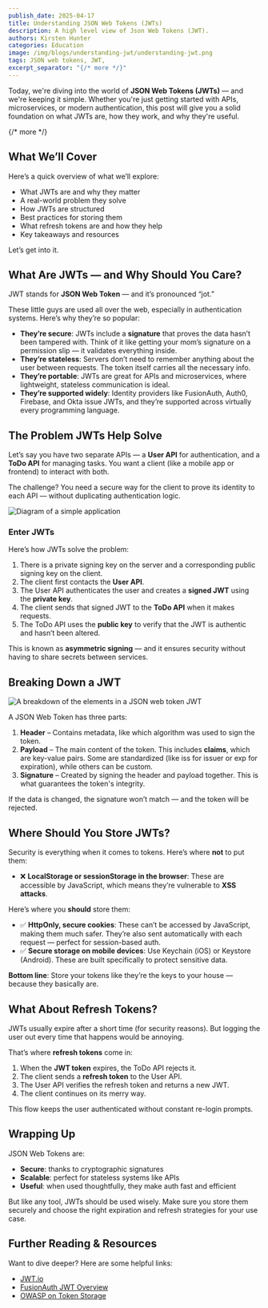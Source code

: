 ```yaml
---
publish_date: 2025-04-17
title: Understanding JSON Web Tokens (JWTs)
description: A high level view of Json Web Tokens (JWT).
authors: Kirsten Hunter
categories: Education
image: /img/blogs/understanding-jwt/understanding-jwt.png
tags: JSON web tokens, JWT, 
excerpt_separator: "{/* more */}"
---
```


Today, we're diving into the world of **JSON Web Tokens (JWTs)** — and we're keeping it simple. Whether you're just getting started with APIs, microservices, or modern authentication, this post will give you a solid foundation on what JWTs are, how they work, and why they're useful.

{/* more */}

## **What We’ll Cover**

Here’s a quick overview of what we’ll explore:

- What JWTs are and why they matter
- A real-world problem they solve
- How JWTs are structured
- Best practices for storing them
- What refresh tokens are and how they help
- Key takeaways and resources

Let’s get into it.

## **What Are JWTs — and Why Should You Care?**

JWT stands for **JSON Web Token** — and it’s pronounced “jot.”

These little guys are used all over the web, especially in authentication systems. Here’s why they’re so popular:

- **They’re secure**: JWTs include a **signature** that proves the data hasn’t been tampered with. Think of it like getting your mom’s signature on a permission slip — it validates everything inside.
- **They’re stateless**: Servers don’t need to remember anything about the user between requests. The token itself carries all the necessary info.
- **They’re portable**: JWTs are great for APIs and microservices, where lightweight, stateless communication is ideal.
- **They’re supported widely**: Identity providers like FusionAuth, Auth0, Firebase, and Okta issue JWTs, and they’re supported across virtually every programming language.

## **The Problem JWTs Help Solve**

Let’s say you have two separate APIs — a **User API** for authentication, and a **ToDo API** for managing tasks. You want a client (like a mobile app or frontend) to interact with both.

The challenge? You need a secure way for the client to prove its identity to each API — without duplicating authentication logic.

![Diagram of a simple application](/img/blogs/understanding-jwt/simple-application.png)

### **Enter JWTs**

Here’s how JWTs solve the problem:

1. There is a private signing key on the server and a corresponding public signing key on the client.
2. The client first contacts the **User API**.
3. The User API authenticates the user and creates a **signed JWT** using the **private key**.
4. The client sends that signed JWT to the **ToDo API** when it makes requests.
5. The ToDo API uses the **public key** to verify that the JWT is authentic and hasn’t been altered.

This is known as **asymmetric signing** — and it ensures security without having to share secrets between services.

## **Breaking Down a JWT**

![A breakdown of the elements in a JSON web token JWT](/img/blogs/understanding-jwt/jwt-breakdown.png)

A JSON Web Token has three parts:

1. **Header** – Contains metadata, like which algorithm was used to sign the token.
2. **Payload** – The main content of the token. This includes **claims**, which are key-value pairs. Some are standardized (like iss for issuer or exp for expiration), while others can be custom.
3. **Signature** – Created by signing the header and payload together. This is what guarantees the token's integrity.

If the data is changed, the signature won’t match — and the token will be rejected.

## **Where Should You Store JWTs?**

Security is everything when it comes to tokens. Here’s where **not** to put them:

- ❌ **LocalStorage or sessionStorage in the browser**: These are accessible by JavaScript, which means they’re vulnerable to **XSS attacks**.

Here’s where you **should** store them:

- ✅ **HttpOnly, secure cookies**: These can’t be accessed by JavaScript, making them much safer. They’re also sent automatically with each request — perfect for session-based auth.
- ✅ **Secure storage on mobile devices**: Use Keychain (iOS) or Keystore (Android). These are built specifically to protect sensitive data.

**Bottom line**: Store your tokens like they’re the keys to your house — because they basically are.

## **What About Refresh Tokens?**

JWTs usually expire after a short time (for security reasons). But logging the user out every time that happens would be annoying.

That’s where **refresh tokens** come in:

1. When the **JWT token** expires, the ToDo API rejects it.
2. The client sends a **refresh token** to the User API.
3. The User API verifies the refresh token and returns a new JWT.
4. The client continues on its merry way.

This flow keeps the user authenticated without constant re-login prompts.

## **Wrapping Up**

JSON Web Tokens are:

- **Secure**: thanks to cryptographic signatures
- **Scalable**: perfect for stateless systems like APIs
- **Useful**: when used thoughtfully, they make auth fast and efficient

But like any tool, JWTs should be used wisely. Make sure you store them securely and choose the right expiration and refresh strategies for your use case.

## **Further Reading & Resources**

<YouTube id="QaOKmhD-7_Y" />

Want to dive deeper? Here are some helpful links:

- [JWT.io](https://jwt.io/)
- [FusionAuth JWT Overview](/docs/apis/jwt)
- [OWASP on Token Storage](https://cheatsheetseries.owasp.org/cheatsheets/JSON_Web_Token_for_Java_Cheat_Sheet.html)
